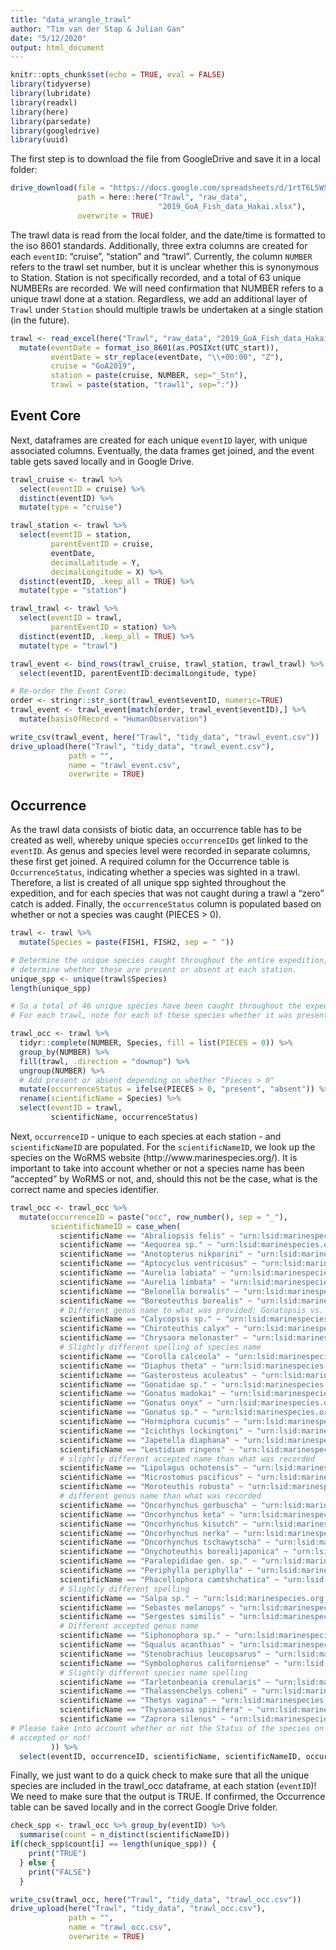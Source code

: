 ```yaml
---
title: "data_wrangle_trawl"
author: "Tim van der Stap & Julian Gan"
date: "5/12/2020"
output: html_document
---
```


```r
knitr::opts_chunk$set(echo = TRUE, eval = FALSE)
library(tidyverse)
library(lubridate)
library(readxl)
library(here)
library(parsedate)
library(googledrive)
library(uuid)
```

The first step is to download the file from GoogleDrive and save it in a local folder: 

``` r
drive_download(file = "https://docs.google.com/spreadsheets/d/1rtT6L5WSi_UiiXfoS95wnDqA8loc959T/edit#gid=668595086", 
               path = here::here("Trawl", "raw_data", 
                                 "2019_GoA_Fish_data_Hakai.xlsx"),
               overwrite = TRUE)
```

The trawl data is read from the local folder, and the date/time is formatted to the iso 8601 standards. Additionally, three extra columns are created for each `eventID`: "cruise", "station" and "trawl". Currently, the column `NUMBER` refers to the trawl set number, but it is unclear whether this is synonymous to Station. Station is not specifically recorded, and a total of 63 unique NUMBERs are recorded. We will need confirmation that NUMBER refers to a unique trawl done at a station. Regardless, we add an additional layer of `Trawl` under `Station` should multiple trawls be undertaken at a single station (in the future).

``` r
trawl <- read_excel(here("Trawl", "raw_data", "2019_GoA_Fish_data_Hakai.xlsx")) %>%
  mutate(eventDate = format_iso_8601(as.POSIXct(UTC_start)),
         eventDate = str_replace(eventDate, "\\+00:00", "Z"),
         cruise = "GoA2019", 
         station = paste(cruise, NUMBER, sep="_Stn"),
         trawl = paste(station, "trawl1", sep=":"))
```

## Event Core 

Next, dataframes are created for each unique `eventID` layer, with unique associated columns. Eventually, the data frames get joined, and the event table gets saved locally and in Google Drive. 

``` r
trawl_cruise <- trawl %>% 
  select(eventID = cruise) %>% 
  distinct(eventID) %>% 
  mutate(type = "cruise")

trawl_station <- trawl %>% 
  select(eventID = station,
         parentEventID = cruise,
         eventDate,
         decimalLatitude = Y,
         decimalLongitude = X) %>% 
  distinct(eventID, .keep_all = TRUE) %>% 
  mutate(type = "station")

trawl_trawl <- trawl %>% 
  select(eventID = trawl,
         parentEventID = station) %>% 
  distinct(eventID, .keep_all = TRUE) %>% 
  mutate(type = "trawl")

trawl_event <- bind_rows(trawl_cruise, trawl_station, trawl_trawl) %>% 
  select(eventID, parentEventID:decimalLongitude, type)

# Re-order the Event Core:
order <- stringr::str_sort(trawl_event$eventID, numeric=TRUE)
trawl_event <- trawl_event[match(order, trawl_event$eventID),] %>%
  mutate(basisOfRecord = "HumanObservation")

write_csv(trawl_event, here("Trawl", "tidy_data", "trawl_event.csv"))
drive_upload(here("Trawl", "tidy_data", "trawl_event.csv"),
             path = "",
             name = "trawl_event.csv",
             overwrite = TRUE)
```

## Occurrence

As the trawl data consists of biotic data, an occurrence table has to be created as well, whereby unique species `occurrenceIDs` get linked to the `eventID`. As genus and species level were recorded in separate columns, these first get joined. A required column for the Occurrence table is `OccurrenceStatus`, indicating whether a species was sighted in a trawl. Therefore, a list is created of all unique spp sighted throughout the expedition, and for each species that was not caught during a trawl a "zero" catch is added. Finally, the `occurrenceStatus` column is populated based on whether or not a species was caught (PIECES > 0). 

``` r
trawl <- trawl %>%
  mutate(Species = paste(FISH1, FISH2, sep = " "))

# Determine the unique species caught throughout the entire expedition, to 
# determine whether these are present or absent at each station. 
unique_spp <- unique(trawl$Species)
length(unique_spp)

# So a total of 46 unique species have been caught throughout the expedition.
# For each trawl, note for each of these species whether it was present or absent:

trawl_occ <- trawl %>% 
  tidyr::complete(NUMBER, Species, fill = list(PIECES = 0)) %>%
  group_by(NUMBER) %>% 
  fill(trawl, .direction = "downup") %>% 
  ungroup(NUMBER) %>% 
  # Add present or absent depending on whether "Pieces > 0"
  mutate(occurrenceStatus = ifelse(PIECES > 0, "present", "absent")) %>%
  rename(scientificName = Species) %>%
  select(eventID = trawl, 
         scientificName, occurrenceStatus)
```

Next, `occurrenceID` - unique to each species at each station - and `scientificNameID` are populated. For the `scientificNameID`, we look up the species on the WoRMS website (http://www.marinespecies.org/). It is important to take into account whether or not a species name has been "accepted" by WoRMS or not, and, should this not be the case, what is the correct name and species identifier.

``` r
trawl_occ <- trawl_occ %>% 
  mutate(occurrenceID = paste("occ", row_number(), sep = "_"),
         scientificNameID = case_when(
           scientificName == "Abraliopsis felis" ~ "urn:lsid:marinespecies.org:taxname:341849",
           scientificName == "Aequorea sp." ~ "urn:lsid:marinespecies.org:taxname:116998",
           scientificName == "Anotopterus nikparini" ~ "urn:lsid:marinespecies.org:taxname:272040",
           scientificName == "Aptocyclus ventricosus" ~ "urn:lsid:marinespecies.org:taxname:254299",
           scientificName == "Aurelia labiata" ~ "urn:lsid:marinespecies.org:taxname:287213",
           scientificName == "Aurelia limbata" ~ "urn:lsid:marinespecies.org:taxname:158199",
           scientificName == "Belonella borealis" ~ "urn:lsid:marinespecies.org:taxname:410406",
           scientificName == "Boreoteuthis borealis" ~ "urn:lsid:marinespecies.org:taxname:342326",
           # Different genus name to what was provided: Gonatopsis vs. Boreoteuthis
           scientificName == "Calycopsis sp." ~ "urn:lsid:marinespecies.org:taxname:117028",
           scientificName == "Chiroteuthis calyx" ~ "urn:lsid:marinespecies.org:taxname:341796",
           scientificName == "Chrysaora melonaster" ~ "urn:lsid:marinespecies.org:taxname:287209",
           # Slightly different spelling of species name
           scientificName == "Corolla calceola" ~ "urn:lsid:marinespecies.org:taxname:532663",
           scientificName == "Diaphus theta" ~ "urn:lsid:marinespecies.org:taxname:272694",
           scientificName == "Gasterosteus aculeatus" ~ "urn:lsid:marinespecies.org:taxname:126505",
           scientificName == "Gonatidae sp." ~ "urn:lsid:marinespecies.org:taxname:11743",
           scientificName == "Gonatus madokai" ~ "urn:lsid:marinespecies.org:taxname:341858",
           scientificName == "Gonatus onyx" ~ "urn:lsid:marinespecies.org:taxname:341859",
           scientificName == "Gonatus sp." ~ "urn:lsid:marinespecies.org:taxname:138036",
           scientificName == "Hormiphora cucumis" ~ "urn:lsid:marinespecies.org:taxname:106382",
           scientificName == "Icichthys lockingtoni" ~ "urn:lsid:marinespecies.org:taxname:279354",
           scientificName == "Japetella diaphana" ~ "urn:lsid:marinespecies.org:taxname:138849",
           scientificName == "Lestidium ringens" ~ "urn:lsid:marinespecies.org:taxname:272096",
           # slightly different accepted name than what was recorded
           scientificName == "Lipolagus ochotensis" ~ "urn:lsid:marinespecies.org:taxname:281374",
           scientificName == "Microstomus pacificus" ~ "urn:lsid:marinespecies.org:taxname:274294",
           scientificName == "Moroteuthis robusta" ~ "urn:lsid:marinespecies.org:taxname:410385",
           # different genus name than what was recorded
           scientificName == "Oncorhynchus gorbuscha" ~ "urn:lsid:marinespecies.org:taxname:127182",
           scientificName == "Oncorhynchus keta" ~ "urn:lsid:marinespecies.org:taxname:127183",
           scientificName == "Oncorhynchus kisutch" ~ "urn:lsid:marinespecies.org:taxname:127184",
           scientificName == "Oncorhynchus nerka" ~ "urn:lsid:marinespecies.org:taxname:254569",
           scientificName == "Oncorhynchus tschawytscha" ~ "urn:lsid:marinespecies.org:taxname:158075",
           scientificName == "Onychoteuthis borealijaponica" ~ "urn:lsid:marinespecies.org:taxname:342069",
           scientificName == "Paralepididae gen. sp." ~ "urn:lsid:marinespecies.org:taxname:125447",
           scientificName == "Periphylla periphylla" ~ "urn:lsid:marinespecies.org:taxname:135294",
           scientificName == "Phacellophora camtshchatica" ~ "urn:lsid:marinespecies.org:taxname:135309",
           # Slightly different spelling
           scientificName == "Salpa sp." ~ "urn:lsid:marinespecies.org:taxname:137233",
           scientificName == "Sebastes melanops" ~ "urn:lsid:marinespecies.org:taxname:274817",
           scientificName == "Sergestes similis" ~ "urn:lsid:marinespecies.org:taxname:514127",
           # Different accepted genus name
           scientificName == "Siphonophora sp." ~ "urn:lsid:marinespecies.org:taxname:1371",
           scientificName == "Squalus acanthias" ~ "urn:lsid:marinespecies.org:taxname:105923",
           scientificName == "Stenobrachius leucopsarus" ~ "urn:lsid:marinespecies.org:taxname:254363",
           scientificName == "Symbolophorus californiense" ~ "urn:lsid:marinespecies.org:taxname:272733",
           # Slightly different species name spelling
           scientificName == "Tarletonbeania crenularis" ~ "urn:lsid:marinespecies.org:taxname:282927",
           scientificName == "Thalassenchelys coheni" ~ "urn:lsid:marinespecies.org:taxname:282952",
           scientificName == "Thetys vagina" ~ "urn:lsid:marinespecies.org:taxname:137281",
           scientificName == "Thysanoessa spinifera" ~ "urn:lsid:marinespecies.org:taxname:237874",
           scientificName == "Zaprora silenus" ~ "urn:lsid:marinespecies.org:taxname:254353"
# Please take into account whether or not the Status of the species on WoRMS is 
# accepted or not!
         )) %>%
  select(eventID, occurrenceID, scientificName, scientificNameID, occurrenceStatus)
```

Finally, we just want to do a quick check to make sure that all the unique species are included in the trawl_occ dataframe, at each station (`eventID`)! We need to make sure that the output is TRUE. If confirmed, the Occurrence table can be saved locally and in the correct Google Drive folder. 

``` r
check_spp <- trawl_occ %>% group_by(eventID) %>%
  summarise(count = n_distinct(scientificNameID)) 
if(check_spp$count[i] == length(unique_spp)) {
    print("TRUE") 
  } else {
    print("FALSE")
  }

write_csv(trawl_occ, here("Trawl", "tidy_data", "trawl_occ.csv"))
drive_upload(here("Trawl", "tidy_data", "trawl_occ.csv"),
             path = "",
             name = "trawl_occ.csv",
             overwrite = TRUE)
```


